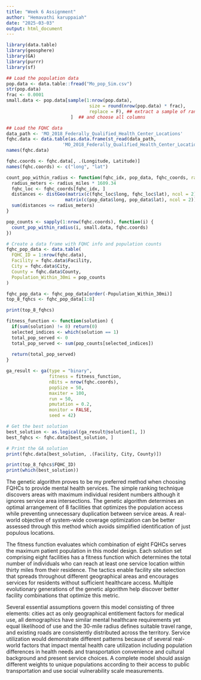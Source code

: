 ---
title: "Week 6 Assignment"
author: "Hemavathi karuppaiah"
date: "2025-03-03"
output: html_document
---

```{r}
library(data.table)
library(geosphere)
library(GA)
library(purrr)
library(sf)

## Load the population data
pop.data <- data.table::fread("Mo_pop_Sim.csv")
str(pop.data)
frac <- 0.0001
small.data <- pop.data[sample(1:nrow(pop.data),
                               size = round(nrow(pop.data) * frac),
                               replace = F), ## extract a sample of randomlychosen 1% rows
                        ]  ## and choose all columns

## Load the FQHC data
data_path <- 'MO_2018_Federally_Qualified_Health_Center_Locations'
fqhc.data <- data.table(as.data.frame(st_read(data_path,
                     'MO_2018_Federally_Qualified_Health_Center_Locations')))
names(fqhc.data)
```

```{r}
fqhc.coords <- fqhc.data[, .(Longitude, Latitude)]
names(fqhc.coords) <- c("long", "lat")

count_pop_within_radius <- function(fqhc_idx, pop_data, fqhc_coords, radius_miles = 30) {
  radius_meters <- radius_miles * 1609.34
  fqhc_loc <- fqhc_coords[fqhc_idx, ]
  distances <- distGeo(matrix(c(fqhc_loc$long, fqhc_loc$lat), ncol = 2),
                      matrix(c(pop_data$long, pop_data$lat), ncol = 2))
  sum(distances <= radius_meters)
}

pop_counts <- sapply(1:nrow(fqhc.coords), function(i) {
  count_pop_within_radius(i, small.data, fqhc.coords)
})

# Create a data frame with FQHC info and population counts
fqhc_pop_data <- data.table(
  FQHC_ID = 1:nrow(fqhc.data),
  Facility = fqhc.data$Facility,
  City = fqhc.data$City,
  County = fqhc.data$County,
  Population_Within_30mi = pop_counts
)

fqhc_pop_data <- fqhc_pop_data[order(-Population_Within_30mi)]
top_8_fqhcs <- fqhc_pop_data[1:8]

print(top_8_fqhcs)
```

```{r}
fitness_function <- function(solution) {
  if(sum(solution) != 8) return(0)
  selected_indices <- which(solution == 1)
  total_pop_served <- 0
  total_pop_served <- sum(pop_counts[selected_indices])
  
  return(total_pop_served)
}
```

```{r}
ga_result <- ga(type = "binary", 
                fitness = fitness_function,
                nBits = nrow(fqhc.coords),
                popSize = 50,
                maxiter = 100,
                run = 50,
                pmutation = 0.2,
                monitor = FALSE,
                seed = 42)

# Get the best solution
best_solution <- as.logical(ga_result@solution[1, ])
best_fqhcs <- fqhc.data[best_solution, ]

# Print the GA solution
print(fqhc.data[best_solution, .(Facility, City, County)])
```


```{r}
print(top_8_fqhcs$FQHC_ID)
print(which(best_solution))
```

The genetic algorithm proves to be my preferred method when choosing FQHCs to provide mental health services. The simple ranking technique discovers areas with maximum individual resident numbers although it ignores service area intersections. The genetic algorithm determines an optimal arrangement of 8 facilities that optimizes the population access while preventing unnecessary duplication between service areas. A real-world objective of system-wide coverage optimization can be better assessed through this method which avoids simplified identification of just populous locations.

The fitness function evaluates which combination of eight FQHCs serves the maximum patient population in this model design. Each solution set comprising eight facilities has a fitness function which determines the total number of individuals who can reach at least one service location within thirty miles from their residence. The tactics enable facility site selection that spreads throughout different geographical areas and encourages services for residents without sufficient healthcare access. Multiple evolutionary generations of the genetic algorithm help discover better facility combinations that optimize this metric.

Several essential assumptions govern this model consisting of three elements: cities act as only geographical entitlement factors for medical use, all demographics have similar mental healthcare requirements yet equal likelihood of use and the 30-mile radius defines suitable travel range, and existing roads are consistently distributed across the territory. Service utilization would demonstrate different patterns because of several real-world factors that impact mental health care utilization including population differences in health needs and transportation convenience and cultural background and present service choices. A complete model should assign different weights to unique populations according to their access to public transportation and use social vulnerability scale measurements.


